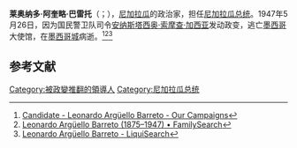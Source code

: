'''莱奥纳多·阿奎略·巴雷托'''（{{lang-es|Leonardo Argüello Barreto}}；{{bd|1875年|8月29日|1947年|12月15日|catidx=L}}），[[尼加拉瓜|尼加拉瓜]]的政治家，担任[[尼加拉瓜总统|尼加拉瓜总统]]。1947年5月26日，因为国民警卫队司令[[安纳斯塔西奥·索摩查·加西亚|安纳斯塔西奥·索摩查·加西亚]]发动政变，逃亡[[墨西哥|墨西哥]]大使馆，在[[墨西哥城|墨西哥城]]病逝。<ref>[https://www.ourcampaigns.com/CandidateDetail.html?CandidateID=123213 Candidate - Leonardo Argüello Barreto - Our Campaigns]</ref><ref>[https://ancestors.familysearch.org/en/KFDB-42K/leonardo-arg%C3%BCello-barreto-1875-1947 Leonardo Argüello Barreto (1875–1947) • FamilySearch]</ref><ref>[https://www.liquisearch.com/leonardo_arg%C3%BCello_barreto Leonardo Argüello Barreto - LiquiSearch]</ref>

== 参考文献 ==
{{Reflist}}

[[Category:被政變推翻的領導人|Category:被政變推翻的領導人]]
[[Category:尼加拉瓜总统|Category:尼加拉瓜总统]]